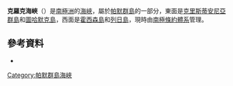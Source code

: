 {{Coord|64|0|S|61|42|W|source:GNIS|display=title}}

'''克羅克海峽'''（{{lang-en|Croker Passage}}）是[[南極洲|南極洲]]的[[海峽|海峽]]，屬於[[帕默群島|帕默群島]]的一部分，東面是[[克里斯蒂安尼亞群島|克里斯蒂安尼亞群島]]和[[圖哈默克島|圖哈默克島]]，西面是[[霍西森島|霍西森島]]和[[列日島|列日島]]，現時由[[南極條約體系|南極條約體系]]管理。

==參考資料==
* {{usgs-gazetteer|id=3322}}

{{DEFAULTSORT:Croker Passage}}
[[Category:帕默群島海峽|Category:帕默群島海峽]]


{{PalmerArchipelago-geo-stub}}